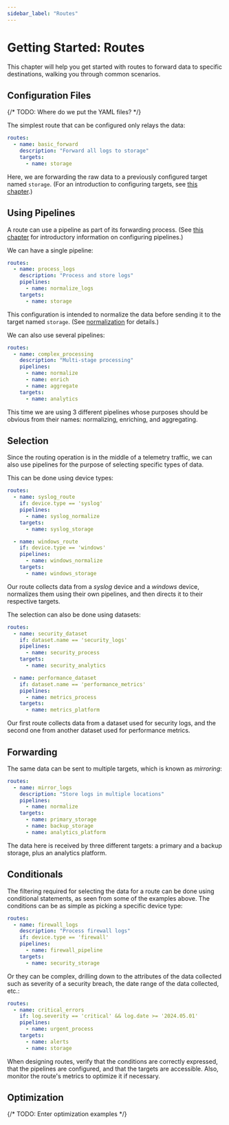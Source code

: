 ```yaml
---
sidebar_label: "Routes"
---
```


# Getting Started: Routes

This chapter will help you get started with routes to forward data to specific destinations, walking you through common scenarios.

## Configuration Files

{/* TODO: Where do we put the YAML files? */}

The simplest route that can be configured only relays the data:

```yaml
routes:
  - name: basic_forward
    description: "Forward all logs to storage"
    targets:
      - name: storage
```

Here, we are forwarding the raw data to a previously configured target named `storage`. (For an introduction to configuring targets, see [this chapter](/docs/getting-started/targets.mdx).)

## Using Pipelines

A route can use a pipeline as part of its forwarding process. (See [this chapter](/docs/getting-started/pipelines.mdx) for introductory information on configuring pipelines.)

We can have a single pipeline:

```yaml
routes:
  - name: process_logs
    description: "Process and store logs"
    pipelines:
      - name: normalize_logs
    targets:
      - name: storage
```

This configuration is intended to normalize the data before sending it to the target named `storage`. (See [normalization](/docs/configuration/pipelines/normalization.mdx) for details.)

We can also use several pipelines:

```yaml
routes:
  - name: complex_processing
    description: "Multi-stage processing"
    pipelines:
      - name: normalize
      - name: enrich
      - name: aggregate
    targets:
      - name: analytics
```

This time we are using 3 different pipelines whose purposes should be obvious from their names: normalizing, enriching, and aggregating.

## Selection

Since the routing operation is in the middle of a telemetry traffic, we can also use pipelines for the purpose of selecting specific types of data.

This can be done using device types:

```yaml
routes:
  - name: syslog_route
    if: device.type == 'syslog'
    pipelines:
      - name: syslog_normalize
    targets:
      - name: syslog_storage

  - name: windows_route
    if: device.type == 'windows'
    pipelines:
      - name: windows_normalize
    targets:
      - name: windows_storage
```

Our route collects data from a _syslog_ device and a _windows_ device, normalizes them using their own pipelines, and then directs it to their respective targets.

The selection can also be done using datasets:

```yaml
routes:
  - name: security_dataset
    if: dataset.name == 'security_logs'
    pipelines:
      - name: security_process
    targets:
      - name: security_analytics

  - name: performance_dataset
    if: dataset.name == 'performance_metrics'
    pipelines:
      - name: metrics_process
    targets:
      - name: metrics_platform
```

Our first route collects data from a dataset used for security logs, and the second one from another dataset used for performance metrics.

## Forwarding

The same data can be sent to multiple targets, which is known as _mirroring_:

```yaml
routes:
  - name: mirror_logs
    description: "Store logs in multiple locations"
    pipelines:
      - name: normalize
    targets:
      - name: primary_storage
      - name: backup_storage
      - name: analytics_platform
```

The data here is received by three different targets: a primary and a backup storage, plus an analytics platform.

## Conditionals

The filtering required for selecting the data for a route can be done using conditional statements, as seen from some of the examples above. The conditions can be as simple as picking a specific device type:

```yaml
routes:
  - name: firewall_logs
    description: "Process firewall logs"
    if: device.type == 'firewall'
    pipelines:
      - name: firewall_pipeline
    targets:
      - name: security_storage
```

Or they can be complex, drilling down to the attributes of the data collected such as severity of a security breach, the date range of the data collected, etc.:

```yaml
routes:
  - name: critical_errors
    if: log.severity == 'critical' && log.date >= '2024.05.01'
    pipelines:
      - name: urgent_process
    targets:
      - name: alerts
      - name: storage
```

When designing routes, verify that the conditions are correctly expressed, that the pipelines are configured, and that the targets are accessible. Also, monitor the route's metrics to optimize it if necessary.

## Optimization

{/* TODO: Enter optimization examples */}
